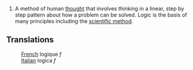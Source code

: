 #A method of human [[thought]] that involves thinking in a linear, step by step pattern about how a problem can be solved.  Logic is the basis of many principles including the [[scientific method]].

==Translations==

:[[French]] logique ''f''
:[[Italian]] logica ''f''